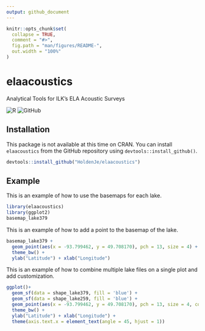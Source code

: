 ```yaml
---
output: github_document
---
```


<!-- README.md is generated from README.Rmd. Please edit that file -->

```r
knitr::opts_chunk$set(
  collapse = TRUE,
  comment = "#>",
  fig.path = "man/figures/README-",
  out.width = "100%"
)
```

# elaacoustics
Analytical Tools for ILK's ELA Acoustic Surveys

<!-- badges: start -->
![R](https://img.shields.io/badge/r-%23276DC3.svg?style=for-the-badge&logo=r&logoColor=white)
![GitHub](https://img.shields.io/badge/github-%23121011.svg?style=for-the-badge&logo=github&logoColor=white)
<!-- badges: end -->

## Installation
 
This package is not available at this time on CRAN. You can install `elaacoustics` from the GitHub repository using `devtools::install_github()`.

``` r
devtools::install_github("HoldenJe/elaacoustics")
```

## Example

This is an example of how to use the basemaps for each lake.
```r
library(elaacoustics)
library(ggplot2)
basemap_lake379
```

This is an example of how to add a point to the basemap of the lake.
```r
basemap_lake379 + 
  geom_point(aes(x = -93.799462, y = 49.708170), pch = 13, size = 4) +
  theme_bw() +
  ylab("Latitude") + xlab("Longitude")

```

This is an example of how to combine multiple lake files on a single plot and add customization.
```r
ggplot()+ 
  geom_sf(data = shape_lake379, fill = 'blue') + 
  geom_sf(data = shape_lake259, fill = 'blue') +
  geom_point(aes(x = -93.799462, y = 49.708170), pch = 13, size = 4, colour = "yellow") +
  theme_bw() +
  ylab("Latitude") + xlab("Longitude") +
  theme(axis.text.x = element_text(angle = 45, hjust = 1))
```
